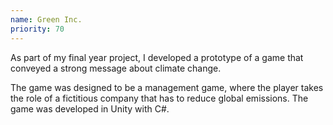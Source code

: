 ```yaml
---
name: Green Inc.
priority: 70
---
```


As part of my final year project, I developed a prototype of a game that
conveyed a strong message about climate change.

The game was designed to be a management game, where the player takes the role of a fictitious
company that has to reduce global emissions. The game was developed in
Unity with C#.

<ExternalLinkContainer>
  <ExternalLink text="GitHub Page" href="https://github.com/SirPryderi/green-inc" icon="github" />
  <ExternalLink text="Play on itch.io" href="https://sirpryderi.itch.io/green-inc" icon="itch-io" />
</ExternalLinkContainer>